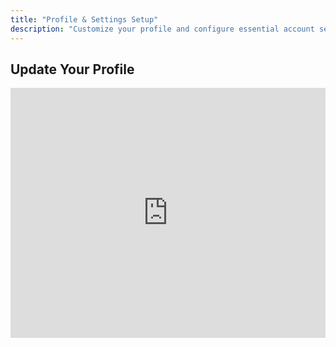 ```yaml
---
title: "Profile & Settings Setup"
description: "Customize your profile and configure essential account settings"
---
```


## Update Your Profile

<iframe 
  src="https://www.loom.com/embed/354b5689ea05427baf91e562e1647d99" 
  width="100%" 
  height="400"
  frameBorder={0} 
  allowFullScreen
/>

**Duration:** 1 minute

Personalize your CurrentClient experience by updating your profile information, including your name, photo, and business details. A complete profile helps build trust with your contacts.

## Profile Setup Essentials

<Steps>
  <Step title="Personal Information">
    Add your full name, title, and professional photo
  </Step>
  <Step title="Contact Details">
    Verify your email and phone number information
  </Step>
  <Step title="Business Information">
    Update your company name, industry, and business description
  </Step>
  <Step title="Signature & Branding">
    Set up your email signature and branding elements
  </Step>
</Steps>

## Additional Configuration Videos

### Auto-Reply Setup

<iframe 
  src="https://www.loom.com/embed/b8fc0c78681442a3a27e3617afbc6ec7" 
  width="100%" 
  height={300}
  frameBorder={0} 
  allowFullScreen
/>

**Duration:** 2 minutes

Configure automatic reply messages for when you're unavailable or outside business hours.

### Email Notifications

<iframe 
  src="https://www.loom.com/embed/2d6214ca60774a67a32180cfb9e69f21" 
  width="100%" 
  height={300}
  frameBorder={0} 
  allowFullScreen
/>

**Duration:** 5 minutes

Set up email notifications to stay informed about important account activity and client interactions.

## Key Profile Elements

<CardGroup cols={2}>
  <Card title="Professional Photo" icon="camera">
    Upload a high-quality headshot for client recognition
  </Card>
  <Card title="Business Title" icon="id-badge">
    Add your job title and role for credibility
  </Card>
  <Card title="Contact Signature" icon="signature">
    Create a professional email/SMS signature
  </Card>
  <Card title="Time Zone" icon="clock">
    Set your local time zone for proper scheduling
  </Card>
</CardGroup>

## Profile Best Practices

<Accordion title="Profile Photo Guidelines">
  - Use a professional headshot with good lighting
  - Ensure the photo is clear and recent
  - Crop to focus on your face and shoulders  
  - Use a neutral or professional background
  - Keep the file size under 2MB for faster loading
</Accordion>

<Accordion title="Business Information Tips">
  - Be specific about your industry and services
  - Include relevant certifications or specializations
  - Keep descriptions concise but informative
  - Update information as your business evolves
</Accordion>

## Privacy & Security Settings

<Info>
  **Privacy Control:** You can control what information is visible to contacts and what remains private to your team. Review privacy settings during profile setup.
</Info>

<Warning>
  **Security Reminder:** Never include sensitive information like social security numbers or personal addresses in your public profile.
</Warning>

## Profile Impact on Client Experience

A complete profile enhances your client experience by:

- **Building Trust** - Professional photo and details create credibility
- **Personal Connection** - Clients feel more comfortable with a real person
- **Brand Consistency** - Consistent information across all communications  
- **Professional Image** - Complete profiles convey attention to detail

## Next Steps

After completing your profile setup:

1. [Add your first contacts](/videos/contacts/adding-contacts)
2. [Make a test call](/videos/communication/making-calls)
3. [Set up integrations](/videos/integrations/general-crm)
4. [Download the mobile app](/videos/mobile/app-setup)

<Tip>
  **Regular Updates:** Review and update your profile information quarterly or whenever your business information changes to maintain accuracy.
</Tip>